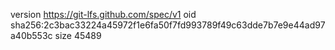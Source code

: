 version https://git-lfs.github.com/spec/v1
oid sha256:2c3bac33224a45972f1e6fa50f7fd993789f49c63dde7b7e9e44ad97a40b553c
size 45489
